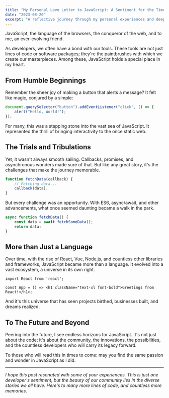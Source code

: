 ```yaml
---
title: "My Personal Love Letter to JavaScript: A Sentiment for the Time Capsule"
date: "2023-08-20"
excerpt: "A reflective journey through my personal experiences and deep appreciation for JavaScript, the language that transformed the web."
---
```


<MyImage src="/evolution.jpg" alt="Evolution" width={1000} height={600} />


JavaScript, the language of the browsers, the conqueror of the web, and to me, an ever-evolving friend.

As developers, we often have a bond with our tools. These tools are not just lines of code or software packages; they're the paintbrushes with which we create our masterpieces. Among these, JavaScript holds a special place in my heart.

## From Humble Beginnings

Remember the sheer joy of making a button that alerts a message? It felt like magic, conjured by a simple:

```javascript
document.querySelector("button").addEventListener("click", () => {
    alert("Hello, World!");
});
```

For many, this was a stepping stone into the vast sea of JavaScript. It represented the thrill of bringing interactivity to the once static web.

## The Trials and Tribulations

Yet, it wasn't always smooth sailing. Callbacks, promises, and asynchronous wonders made sure of that. But like any great story, it's the challenges that make the journey memorable.

```javascript
function fetchData(callback) {
    // Fetching data...
    callback(data);
}
```

But every challenge was an opportunity. With ES6, async/await, and other advancements, what once seemed daunting became a walk in the park.

```javascript
async function fetchData() {
    const data = await fetchSomeData();
    return data;
}
```

## More than Just a Language

Over time, with the rise of React, Vue, Node.js, and countless other libraries and frameworks, JavaScript became more than a language. It evolved into a vast ecosystem, a universe in its own right.

```react
import React from 'react';

const App = () => <h1 className="text-xl font-bold">Greetings from React!</h1>;
```

And it's this universe that has seen projects birthed, businesses built, and dreams realized.

## To The Future and Beyond

Peering into the future, I see endless horizons for JavaScript. It's not just about the code; it's about the community, the innovations, the possibilities, and the countless developers who will carry its legacy forward.

To those who will read this in times to come: may you find the same passion and wonder in JavaScript as I did.

---

_I hope this post resonated with some of your experiences. This is just one developer's sentiment, but the beauty of our community lies in the diverse stories we all have. Here's to many more lines of code, and countless more memories._
